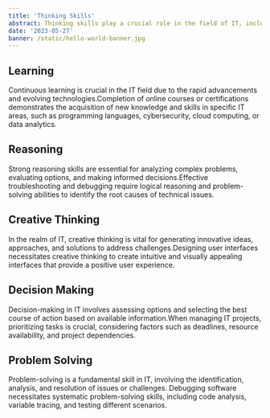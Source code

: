 ```yaml
---
title: 'Thinking Skills'
abstract: Thinking skills play a crucial role in the field of IT, including continuous learning, reasoning, creative thinking, and problem-solving abilities, which are essential for navigating complex challenges, making informed decisions, and driving innovation in the ever-evolving landscape of technology.
date: '2023-05-27'
banner: /static/hello-world-banner.jpg
---
```


## Learning

Continuous learning is crucial in the IT field due to the rapid advancements and evolving technologies.Completion of online courses or certifications demonstrates the acquisition of new knowledge and skills in specific IT areas, such as programming languages, cybersecurity, cloud computing, or data analytics.

## Reasoning

Strong reasoning skills are essential for analyzing complex problems, evaluating options, and making informed decisions.Effective troubleshooting and debugging require logical reasoning and problem-solving abilities to identify the root causes of technical issues.

## Creative Thinking

In the realm of IT, creative thinking is vital for generating innovative ideas, approaches, and solutions to address challenges.Designing user interfaces necessitates creative thinking to create intuitive and visually appealing interfaces that provide a positive user experience.

## Decision Making

Decision-making in IT involves assessing options and selecting the best course of action based on available information.When managing IT projects, prioritizing tasks is crucial, considering factors such as deadlines, resource availability, and project dependencies.

## Problem Solving

Problem-solving is a fundamental skill in IT, involving the identification, analysis, and resolution of issues or challenges. Debugging software necessitates systematic problem-solving skills, including code analysis, variable tracing, and testing different scenarios.
